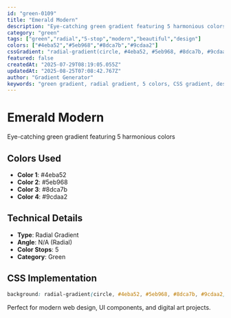 ```yaml
---
id: "green-0109"
title: "Emerald Modern"
description: "Eye-catching green gradient featuring 5 harmonious colors"
category: "green"
tags: ["green","radial","5-stop","modern","beautiful","design"]
colors: ["#4eba52","#5eb968","#8dca7b","#9cdaa2"]
cssGradient: "radial-gradient(circle, #4eba52, #5eb968, #8dca7b, #9cdaa2)"
featured: false
createdAt: "2025-07-29T08:19:05.055Z"
updatedAt: "2025-08-25T07:08:42.767Z"
author: "Gradient Generator"
keywords: "green gradient, radial gradient, 5 colors, CSS gradient, design, #4eba52, #5eb968, #8dca7b, #9cdaa2"
---
```


# Emerald Modern

Eye-catching green gradient featuring 5 harmonious colors

## Colors Used
- **Color 1**: #4eba52
- **Color 2**: #5eb968
- **Color 3**: #8dca7b
- **Color 4**: #9cdaa2

## Technical Details
- **Type**: Radial Gradient
- **Angle**: N/A (Radial)
- **Color Stops**: 5
- **Category**: Green

## CSS Implementation
```css
background: radial-gradient(circle, #4eba52, #5eb968, #8dca7b, #9cdaa2);
```

Perfect for modern web design, UI components, and digital art projects.
